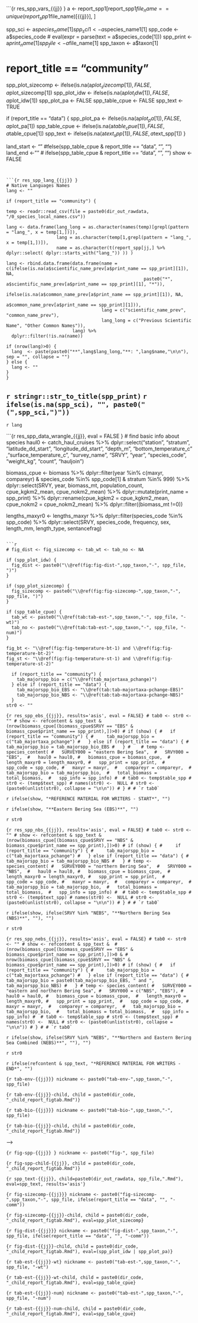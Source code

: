 
```{r res_spp_vars_{{jj}} }
a <- report_spp1[report_spp1$file_name == unique(report_spp1$file_name)[{{jj}}], ]

spp_sci <- a$species_name[1]
spp_sci1 <- a$species_name1[1]
spp_code <- a$species_code # eval(expr = parse(text = a$species_code[1]))
spp_print <- a$print_name[1]
spp_file <- a$file_name[1]
spp_taxon <- a$taxon[1]

# report_title == "community"
spp_plot_sizecomp <- ifelse(is.na(a$plot_sizecomp[1]), FALSE, a$plot_sizecomp[1])
spp_plot_idw <- ifelse(is.na(a$plot_idw[1]), FALSE, a$plot_idw[1])
spp_plot_pa <- FALSE
spp_table_cpue <- FALSE
spp_text <- TRUE

if (report_title == "data") {
spp_plot_pa <- ifelse(is.na(a$plot_pa[1]), FALSE, a$plot_pa[1])
spp_table_cpue <- ifelse(is.na(a$table_cpue[1]), FALSE, a$table_cpue[1])
spp_text <- ifelse(is.na(a$text_spp[1]), FALSE, a$text_spp[1])
}

land_start <- "" #felse(spp_table_cpue & report_title == "data", "<!---BLOCK_LANDSCAPE_START--->", "")
land_end <- "" # ifelse(spp_table_cpue & report_title == "data", "<!---BLOCK_LANDSCAPE_STOP--->", "")
show <- FALSE
```


```{r res_spp_lang_{{jj}} }
# Native Languages Names
lang <- ""

if (report_title == "community") {

temp <- readr::read_csv(file = paste0(dir_out_rawdata, "/0_species_local_names.csv"))

lang <- data.frame(lang_long = as.character(names(temp)[grepl(pattern = "lang_", x = temp[1,])]), 
                   lang = as.character(temp[1,grepl(pattern = "lang_", x = temp[1,])]), 
                   name = as.character(t(report_spp[jj,] %>% dplyr::select( dplyr::starts_with("lang_")) )) )

lang <- rbind.data.frame(data.frame(name = c(ifelse(is.na(a$scientific_name_prev[a$print_name == spp_print][1]), NA, 
                                                    paste0("*", a$scientific_name_prev[a$print_name == spp_print][1], "*")), 
                                             ifelse(is.na(a$common_name_prev[a$print_name == spp_print][1]), NA, 
                                                    a$common_name_prev[a$print_name == spp_print][1])), 
                                    lang = c("scientific_name_prev", "common_name_prev"), 
                                    lang_long = c("Previous Scientific Name", "Other Common Names")), 
                         lang) %>%
  dplyr::filter(!is.na(name))

if (nrow(lang)>0) {
  lang  <- paste(paste0("**",lang$lang_long,"**: ",lang$name,"\n\n"), sep = "", collapse = "")
} else {
  lang <- ""
}
}
```

## `r stringr::str_to_title(spp_print)` `r ifelse(is.na(spp_sci), "", paste0("(",spp_sci,")")) `

`r lang `

```{r res_spp_data_wrangle_{{jj}}, eval = FALSE }
# find basic info about species
haul0 <- catch_haul_cruises %>%
    dplyr::select("station", "stratum", "latitude_dd_start", "longitude_dd_start",
                  "depth_m", "bottom_temperature_c" ,"surface_temperature_c",
                  "survey_name", "SRVY", "year", "species_code",
                  "weight_kg", "count", "hauljoin")

biomass_cpue <- biomass %>%
  dplyr::filter(year %in% c(maxyr, compareyr) &
                  species_code %in% spp_code[1] &
                  stratum %in% 999) %>%
  dplyr::select(SRVY, year, biomass_mt, population_count, cpue_kgkm2_mean, cpue_nokm2_mean) %>%
  dplyr::mutate(print_name = spp_print) %>%
  dplyr::rename(cpue_kgkm2 = cpue_kgkm2_mean,
                cpue_nokm2 = cpue_nokm2_mean) %>%
  dplyr::filter((biomass_mt !=0))

lengths_maxyr0 <- lengths_maxyr %>%
  dplyr::filter(species_code %in% spp_code) %>%
  dplyr::select(SRVY, species_code, frequency, sex, length_mm,
                length_type, sentancefrag)
```

```r
# fig_dist <- fig_sizecomp <- tab_wt <- tab_no <- NA

if (spp_plot_idw) {
  fig_dist <- paste0("\\@ref(fig:fig-dist-",spp_taxon,"-", spp_file, ")")
}

if (spp_plot_sizecomp) {
  fig_sizecomp <- paste0("\\@ref(fig:fig-sizecomp-",spp_taxon,"-", spp_file, ")")
} 

if (spp_table_cpue) {
  tab_wt <- paste0("\\@ref(tab:tab-est-",spp_taxon,"-", spp_file, "-wt)")
  tab_no <- paste0("\\@ref(tab:tab-est-",spp_taxon,"-", spp_file, "-num)")
}

fig_bt <- "\\@ref(fig:fig-temperature-bt-1) and \\@ref(fig:fig-temperature-bt-2)"
fig_st <- "\\@ref(fig:fig-temperature-st-1) and \\@ref(fig:fig-temperature-st-2)"

  if (report_title == "community") {
    tab_majorspp_bio = c("\\@ref(tab_majortaxa_pchange)")
  } else if (report_title == "data") {
    tab_majorspp_bio_EBS <- "\\@ref(tab:tab-majortaxa-pchange-EBS)"
    tab_majorspp_bio_NBS <- "\\@ref(tab:tab-majortaxa-pchange-NBS)"
  }
str0 <- ""
```


```{r res_spp_ebs_{{jj}}, results='asis', eval = FALSE}
# tab0 <- str0 <- ""
# show <- refcontent & spp_text & (nrow(biomass_cpue[(biomass_cpue$SRVY == "EBS" & biomass_cpue$print_name == spp_print),])>0)
# if (show) {
#   if (report_title == "community") {
#     tab_majorspp_bio = c("tab_majortaxa_pchange")
#   } else if (report_title == "data") {
#     tab_majorspp_bio = tab_majorspp_bio_EBS
#   }
#   
# temp <- species_content(
#   SURVEY000 = "eastern Bering Sea", 
#   SRVY000 = "EBS", 
#   haul0 = haul0,
#   biomass_cpue = biomass_cpue, 
#   length_maxyr0 = length_maxyr0,
#   spp_print = spp_print, 
#   spp_code = spp_code,
#   maxyr = maxyr, 
#   compareyr = compareyr, 
#   tab_majorspp_bio = tab_majorspp_bio, 
#   total_biomass = total_biomass, 
#   spp_info = spp_info)
# 
# tab0 <- temp$table_spp
# str0 <- (temp$text_spp)
# names(str0) <-  NULL
# str0 <- (paste0(unlist(str0), collapse = "\n\n"))
# }
# # `r tab0`
```

`r ifelse(show, "*REFERENCE MATERIAL FOR WRITERS - START*", "")`

`r ifelse(show, "**Eastern Bering Sea (EBS)**", "")`

`r str0`

```{r res_spp_nbs_{{jj}}, results='asis', eval = FALSE}
# tab0 <- str0 <- ""
# show <- refcontent & spp_text & (nrow(biomass_cpue[(biomass_cpue$SRVY == "NBS" & biomass_cpue$print_name == spp_print),])>0)
# if (show) {
#     if (report_title == "community") {
#     tab_majorspp_bio = c("tab_majortaxa_pchange")
#   } else if (report_title == "data") {
#     tab_majorspp_bio = tab_majorspp_bio_NBS
#   }
# temp <- species_content(
#   SURVEY000 = "northern Bering Sea", 
#   SRVY000 = "NBS", 
#   haul0 = haul0,
#   biomass_cpue = biomass_cpue, 
#   length_maxyr0 = length_maxyr0,
#   spp_print = spp_print, 
#   spp_code = spp_code,
#   maxyr = maxyr, 
#   compareyr = compareyr, 
#   tab_majorspp_bio = tab_majorspp_bio, 
#   total_biomass = total_biomass, 
#   spp_info = spp_info)
# 
# tab0 <- temp$table_spp
# str0 <- (temp$text_spp)
# names(str0) <-  NULL
# str0 <- (paste0(unlist(str0), collapse = "\n\n"))
# }
# # `r tab0`
```

`r ifelse(show, ifelse(SRVY %in% "NEBS", "**Northern Bering Sea (NBS)**", ""), "")`

`r str0`

```{r res_spp_nebs_{{jj}}, results='asis', eval = FALSE}
# tab0 <- str0 <- ""
# show <- refcontent & spp_text & 
#   (nrow(biomass_cpue[(biomass_cpue$SRVY == "EBS" & biomass_cpue$print_name == spp_print),])>0 &
#      nrow(biomass_cpue[(biomass_cpue$SRVY == "NBS" & biomass_cpue$print_name == spp_print),])>0)
# if (show) {
#   if (report_title == "community") {
#     tab_majorspp_bio = c("tab_majortaxa_pchange")
#   } else if (report_title == "data") {
#     tab_majorspp_bio = paste0(tab_majorspp_bio_EBS, " and ", tab_majorspp_bio_NBS)
#   }
# temp <- species_content(
#   SURVEY000 = "eastern and northern Bering Sea",
#   SRVY000 = c("NBS", "EBS"),
#   haul0 = haul0,
#   biomass_cpue = biomass_cpue, 
#   length_maxyr0 = length_maxyr0,
#   spp_print = spp_print, 
#   spp_code = spp_code,
#   maxyr = maxyr, 
#   compareyr = compareyr, 
#   tab_majorspp_bio = tab_majorspp_bio, 
#   total_biomass = total_biomass, 
#   spp_info = spp_info)
# 
# tab0 <- temp$table_spp
# str0 <- (temp$text_spp)
# names(str0) <-  NULL
# str0 <- (paste0(unlist(str0), collapse = "\n\n"))
# }
# # `r tab0`
```

`r ifelse(show, ifelse(SRVY %in% "NEBS", "**Northern and Eastern Bering Sea Combined (NEBS)**", ""), "")`

`r str0 `

`r ifelse(refcontent & spp_text, "*REFERENCE MATERIAL FOR WRITERS - END*", "")`

<!-- :::::: {.cols data-latex=""} -->

<!-- ::: {.col data-latex="{0.55\textwidth}"} -->

```{r tab-env-{{jj}}}
nickname <- paste0("tab-env-",spp_taxon,"-", spp_file)
```

```{r tab-env-{{jj}}-child, child = paste0(dir_code, "_child_report_figtab.Rmd")}
```

```{r tab-bio-{{jj}}}
nickname <- paste0("tab-bio-",spp_taxon,"-", spp_file)
```

```{r tab-bio-{{jj}}-child, child = paste0(dir_code, "_child_report_figtab.Rmd")}
```
<!-- ::: -->

<!-- ::: {.col data-latex="{0.05\textwidth}"} -->
<!-- \  -->
<!-- <!-- an empty Div (with a white space), serving as a column separator --> -->
<!-- ::: -->

<!-- ::: {.col data-latex="{0.4\textwidth}"} -->
```{r fig-spp-{{jj}} }
nickname <- paste0("fig-", spp_file) 
```

```{r fig-spp-child-{{jj}}, child = paste0(dir_code, "_child_report_figtab.Rmd")}
```
<!-- ::: -->
<!-- :::::: -->

```{r spp_text-{{jj}}, child=paste0(dir_out_rawdata, spp_file,".Rmd"), eval=spp_text, results='asis'}
```

```{r fig-sizecomp-{{jj}}}
nickname <- paste0("fig-sizecomp-",spp_taxon,"-", spp_file, ifelse(report_title == "data", "", "-comm"))
```

```{r fig-sizecomp-{{jj}}-child, child = paste0(dir_code, "_child_report_figtab.Rmd"), eval=spp_plot_sizecomp}
```

```{r fig-dist-{{jj}}}
nickname <- paste0("fig-dist-",spp_taxon,"-", spp_file, ifelse(report_title == "data", "", "-comm"))
```

```{r fig-dist-{{jj}}-child, child = paste0(dir_code, "_child_report_figtab.Rmd"), eval=(spp_plot_idw | spp_plot_pa)}
```

<!-- `r land_start ` -->

```{r tab-est-{{jj}}-wt}
nickname <- paste0("tab-est-",spp_taxon,"-", spp_file, "-wt")
```

```{r tab-est-{{jj}}-wt-child, child = paste0(dir_code, "_child_report_figtab.Rmd"), eval=spp_table_cpue}
```

```{r tab-est-{{jj}}-num}
nickname <- paste0("tab-est-",spp_taxon,"-", spp_file, "-num")
```

```{r tab-est-{{jj}}-num-child, child = paste0(dir_code, "_child_report_figtab.Rmd"), eval=spp_table_cpue}
```

<!-- `r land_end ` -->
